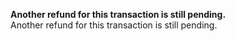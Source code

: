   
<Card title="005406" href="/errors/codes/005406">  

 **Another refund for this transaction is still pending.**  
 Another refund for this transaction is still pending.  

</Card>